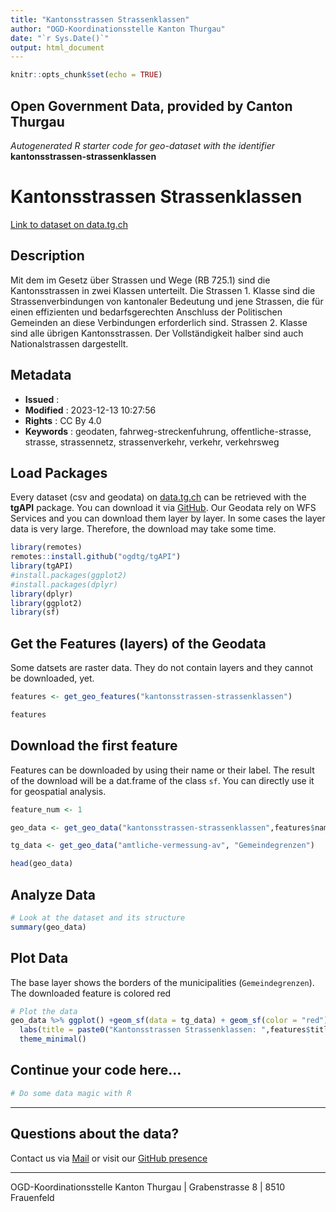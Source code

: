 ```yaml
---
title: "Kantonsstrassen Strassenklassen"
author: "OGD-Koordinationsstelle Kanton Thurgau"
date: "`r Sys.Date()`"
output: html_document
---
```


```r
knitr::opts_chunk$set(echo = TRUE)
```

## Open Government Data, provided by **Canton Thurgau**
*Autogenerated R starter code for geo-dataset with the identifier* **kantonsstrassen-strassenklassen**


# **Kantonsstrassen Strassenklassen**

[Link to dataset on data.tg.ch](https://data.tg.ch/explore/dataset/kantonsstrassen-strassenklassen/information/)

## Description

Mit dem im Gesetz über Strassen und Wege (RB 725.1) sind die Kantonsstrassen in zwei Klassen unterteilt. Die Strassen 1. Klasse sind die Strassenverbindungen von kantonaler Bedeutung und jene Strassen, die für einen effizienten und bedarfsgerechten Anschluss der Politischen Gemeinden an diese Verbindungen erforderlich sind. Strassen 2. Klasse sind alle übrigen Kantonsstrassen. Der Vollständigkeit halber sind auch Nationalstrassen dargestellt.

## Metadata

- **Issued**                   : 
- **Modified**                 : 2023-12-13 10:27:56
- **Rights**                   : CC By 4.0
- **Keywords**                 : geodaten, fahrweg-streckenfuhrung, offentliche-strasse, strasse, strassennetz, strassenverkehr, verkehr, verkehrsweg

## Load Packages

Every dataset (csv and geodata) on [data.tg.ch](https://data.tg.ch/pages/start/) can be retrieved with the **tgAPI** package. You can download it via [GitHub](https://github.com/ogdtg/tgAPI). Our Geodata rely on WFS Services and you can download them layer by layer. In some cases the layer data is very large. Therefore, the download may take some time.

```r
library(remotes)
remotes::install.github("ogdtg/tgAPI")
library(tgAPI)
#install.packages(ggplot2)
#install.packages(dplyr)
library(dplyr)
library(ggplot2)
library(sf)

```


## Get the Features (layers) of the Geodata

Some datsets are raster data. They do not contain layers and they cannot be downloaded, yet.

```r
features <- get_geo_features("kantonsstrassen-strassenklassen")

features
```


## Download the first feature

Features can be downloaded by using their name or their label. The result of the download will be a dat.frame of the class `sf`. You can directly use it for geospatial analysis.

```r

feature_num <- 1

geo_data <- get_geo_data("kantonsstrassen-strassenklassen",features$name[feature_num])

tg_data <- get_geo_data("amtliche-vermessung-av", "Gemeindegrenzen")

head(geo_data)
```


## Analyze Data

```r

# Look at the dataset and its structure
summary(geo_data)

```


## Plot Data

The base layer shows the borders of the municipalities (`Gemeindegrenzen`). The downloaded feature is colored red

```r

# Plot the data
geo_data %>% ggplot() +geom_sf(data = tg_data) + geom_sf(color = "red") +
  labs(title = paste0("Kantonsstrassen Strassenklassen: ",features$title[feature_num])) +
  theme_minimal()

```


## Continue your code here...


```r
# Do some data magic with R
```

------------------------------------------------------------------------

## Questions about the data?

Contact us via [Mail](mailto:ogd@tg.ch) or visit our [GitHub presence](https://github.com/ogdtg)


------------------------------------------------------------------------

OGD-Koordinationsstelle Kanton Thurgau | Grabenstrasse 8 | 8510 Frauenfeld
